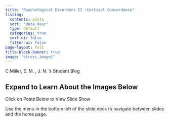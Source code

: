 ```yaml
---
title: "Psychological Disorders II :Cortisol Concordance"
listing:
  contents: posts
  sort: "date desc"
  type: default
  categories: true
  sort-ui: false
  filter-ui: false
page-layout: full
title-block-banner: true
image: "stress_image1"
---
```


::: callout-note
C Miller, E. M. , J. N. 's  Student Blog
:::

::: {.callout-caution collapse="true"}
## Expand to Learn About the Images Below

Click on Posts Below to View Slide Show
:::

::: callout-tip
Use the menu in the bottom left of the slide deck to navigate between slides and the home page.
:::

